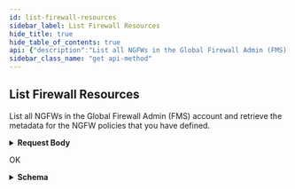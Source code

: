 ```yaml
---
id: list-firewall-resources
sidebar_label: List Firewall Resources
hide_title: true
hide_table_of_contents: true
api: {"description":"List all NGFWs in the Global Firewall Admin (FMS) account and retrieve the metadata for the NGFW policies that you have defined.\n","operationId":"get-v1-config-ngfirewalls","parameters":[],"requestBody":{"content":{"application/json":{"schema":{"additionalProperties":false,"properties":{"MaxResults":{"default":1024,"description":"The maximum number of firewalls that you want NGFW to return for this request. \n","maximum":1024,"minimum":1,"title":"Maxresults","type":"integer"},"NextToken":{"description":"If the number of NGFWs available for retrieval exceeds the maximum you requested, Cloud NGFW returns a NextToken value in response. To retrieve the next batch of NGFWs, use this token in your next request.                            \n","maxLength":2048,"minLength":1,"pattern":"^[-0-9A-Za-z:\\/+=]+$","title":"Nexttoken","type":"string"},"RuleStackName":{"title":"Rulestackname","type":"string"},"VpcIds":{"description":"The unique identifier of the VPCs that you want NGFW to retrieve. Leave this blank to retrieve all VPCs.\n","items":{"type":"string"},"title":"Vpcids","type":"array"}},"title":"ListFWResourceRequest","type":"object"}}}},"responses":{"200":{"content":{"application/json":{"schema":{"properties":{"Response":{"properties":{"Firewalls":{"description":"The list of NGFWs.\n","items":{"properties":{"AccountId":{"description":"The unique ID of the account.\n","title":"Accountid","type":"string"},"FirewallName":{"description":"Name of the NGFW, unique in a region for each customer. \n","title":"Firewallname","type":"string"}},"required":["FirewallName"],"title":"FirewallInfo","type":"object"},"title":"Firewalls","type":"array"},"NextToken":{"description":"If the number of NGFWs available for retrieval exceeds the maximum you requested, Cloud NGFW returns a NextToken value in response. To retrieve the next batch of NGFWs, use this token in your next request.                            \n","title":"Nexttoken","type":"string"}},"title":"ResponseData","type":"object"},"ResponseStatus":{"additionalProperties":false,"properties":{"ErrorCode":{"default":0,"description":"Default value of a successful response is 0. Any other number indicates an error code.  \n\n400—HTTP bad request\n* InvalidRequestException—Operation failed due to invalid request. For example, unsupported parameter name or value in the request.\n* ResourceNotFoundException—Unable to locate a resource using the parameters you provided.\n* ThrottlingException—Operation failed due to throttling limitations.  \n\n500—Bad request \n* InternalServerError—Your request is valid but Cloud NGFW could not perform the operation due to a system issue.\n","title":"Errorcode","type":"integer"},"Reason":{"description":"The error description.\n","title":"Reason","type":"string"}},"title":"Result","type":"object"}},"title":"ListFWResourceResponse","type":"object"}}},"description":"OK"}},"tags":["ManageNGFW"],"method":"get","path":"/v1/config/ngfirewalls","servers":[{"url":"https://api.us-east-1.aws.cloudngfw.paloaltonetworks.com"}],"jsonRequestBodyExample":{"MaxResults":0,"NextToken":"string","RuleStackName":"string","VpcIds":["string"]},"info":{"contact":{},"description":"Add and modify the user IAM rules and permission policies required to expand or reduce their access and permissions. You can also delete a user. And individual users can view their roles and change their name or password as necessary.                                 \n","title":"Manage Cloud NGFW","version":"1.0.0"},"postman":{"name":"List Firewall Resources","description":{"content":"List all NGFWs in the Global Firewall Admin (FMS) account and retrieve the metadata for the NGFW policies that you have defined.\n","type":"text/plain"},"url":{"path":["v1","config","ngfirewalls"],"host":["{{baseUrl}}"],"query":[],"variable":[]},"header":[{"key":"Content-Type","value":"application/json"},{"key":"Accept","value":"application/json"}],"method":"GET","body":{"mode":"raw","raw":"\"\"","options":{"raw":{"language":"json"}}}}}
sidebar_class_name: "get api-method"
---
```



## List Firewall Resources



List all NGFWs in the Global Firewall Admin (FMS) account and retrieve the metadata for the NGFW policies that you have defined.


<details style={{}}><summary style={{"textAlign":"left"}}><strong>Request Body</strong></summary><div style={{"textAlign":"left","marginLeft":"1rem"}}></div><ul style={{"marginLeft":"1rem"}}><SchemaItem collapsible={false} name={"MaxResults"} required={false} schemaDescription={"The maximum number of firewalls that you want NGFW to return for this request. \n"} schemaName={"Maxresults"} qualifierMessage={"**Possible values:** 1 ≤ value ≤ 1024"}></SchemaItem><SchemaItem collapsible={false} name={"NextToken"} required={false} schemaDescription={"If the number of NGFWs available for retrieval exceeds the maximum you requested, Cloud NGFW returns a NextToken value in response. To retrieve the next batch of NGFWs, use this token in your next request.                            \n"} schemaName={"Nexttoken"} qualifierMessage={"**Possible values:** 1 ≤ length ≤ 2048, Value must match regular expression `^[-0-9A-Za-z:\\/+=]+$`"}></SchemaItem><SchemaItem collapsible={false} name={"RuleStackName"} required={false} schemaDescription={undefined} schemaName={"Rulestackname"} qualifierMessage={undefined}></SchemaItem><SchemaItem collapsible={false} name={"VpcIds"} required={false} schemaDescription={"The unique identifier of the VPCs that you want NGFW to retrieve. Leave this blank to retrieve all VPCs.\n"} schemaName={"string[]"} qualifierMessage={undefined}></SchemaItem></ul></details><div><Tabs><TabItem label={"200"} value={"200"}><div>

OK

</div><div><details style={{}}><summary style={{"textAlign":"left"}}><strong>Schema</strong></summary><div style={{"textAlign":"left","marginLeft":"1rem"}}></div><ul style={{"marginLeft":"1rem"}}><SchemaItem collapsible={true} className={"schemaItem"}><details style={{}}><summary style={{}}><strong>Response</strong><span style={{"opacity":"0.6"}}> object</span></summary><div style={{"marginLeft":"1rem"}}><ul><SchemaItem collapsible={true} className={"schemaItem"}><details style={{}}><summary style={{}}><strong>Firewalls</strong><span style={{"opacity":"0.6"}}> object[]</span></summary><div style={{"marginLeft":"1rem"}}><div style={{"marginTop":".5rem","marginBottom":".5rem"}}>

The list of NGFWs.


</div><ul><SchemaItem collapsible={false} name={"AccountId"} required={false} schemaDescription={"The unique ID of the account.\n"} schemaName={"Accountid"} qualifierMessage={undefined}></SchemaItem><SchemaItem collapsible={false} name={"FirewallName"} required={true} schemaDescription={"Name of the NGFW, unique in a region for each customer. \n"} schemaName={"Firewallname"} qualifierMessage={undefined}></SchemaItem></ul></div></details></SchemaItem><SchemaItem collapsible={false} name={"NextToken"} required={false} schemaDescription={"If the number of NGFWs available for retrieval exceeds the maximum you requested, Cloud NGFW returns a NextToken value in response. To retrieve the next batch of NGFWs, use this token in your next request.                            \n"} schemaName={"Nexttoken"} qualifierMessage={undefined}></SchemaItem></ul></div></details></SchemaItem><SchemaItem collapsible={true} className={"schemaItem"}><details style={{}}><summary style={{}}><strong>ResponseStatus</strong><span style={{"opacity":"0.6"}}> object</span></summary><div style={{"marginLeft":"1rem"}}><ul><SchemaItem collapsible={false} name={"ErrorCode"} required={false} schemaDescription={"Default value of a successful response is 0. Any other number indicates an error code.  \n\n400—HTTP bad request\n* InvalidRequestException—Operation failed due to invalid request. For example, unsupported parameter name or value in the request.\n* ResourceNotFoundException—Unable to locate a resource using the parameters you provided.\n* ThrottlingException—Operation failed due to throttling limitations.  \n\n500—Bad request \n* InternalServerError—Your request is valid but Cloud NGFW could not perform the operation due to a system issue.\n"} schemaName={"Errorcode"} qualifierMessage={undefined}></SchemaItem><SchemaItem collapsible={false} name={"Reason"} required={false} schemaDescription={"The error description.\n"} schemaName={"Reason"} qualifierMessage={undefined}></SchemaItem></ul></div></details></SchemaItem></ul></details></div></TabItem></Tabs></div>
      